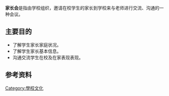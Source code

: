 {{多個問題|
{{original research|time=2016-08-21T13:02:29+00:00}}
{{refimprove|time=2016-08-21T13:02:29+00:00}}
{{Expand|time=2016-08-21}}
{{Notability Unreferenced |time=2016-09-10T13:52:50+00:00}}
}}
'''家长会'''是指由学校组织，邀请在校学生的家长到学校来与老师进行交流、沟通的一种会议。
== 主要目的 ==
* 了解学生家长家庭状况。
* 了解学生家长基本信息。
* 沟通交流学生在校及在家表现表现。

== 参考资料 ==
[[Category:學校文化|Category:學校文化]]
